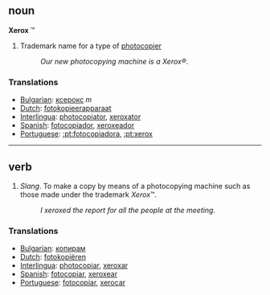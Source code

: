 ==noun==
'''Xerox''' &#8482;
#Trademark name for a type of [[photocopier]]
#:''Our new photocopying machine is a Xerox&reg;''.

===Translations===

*[[Bulgarian]]: [[ксерокс]] ''m''
*[[Dutch]]: [[fotokopieerapparaat]]
*[[Interlingua]]: [[photocopiator]], [[xeroxator]]
*[[Spanish]]: [[fotocopiador]], [[xeroxeador]]
*[[Portuguese]]: [[:pt:fotocopiadora]], [[:pt:xerox]]

----

==verb==
#''Slang''. To make a copy by means of a photocopying machine such as those made under the trademark ''Xerox''&#8482;.
#:''I xeroxed the report for all the people at the meeting''.

===Translations===
*[[Bulgarian]]: [[копирам]]
*[[Dutch]]: [[fotokopiëren]]
*[[Interlingua]]: [[photocopiar]], [[xeroxar]]
*[[Spanish]]: [[fotocopiar]], [[xeroxear]]
*[[Portuguese]]: [[fotocopiar]], [[xerocar]]
